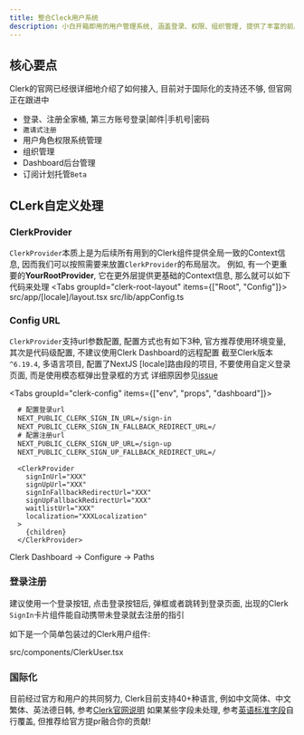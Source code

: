 ```yaml
---
title: 整合Cleck用户系统
description: 小白开箱即用的用户管理系统, 涵盖登录、权限、组织管理, 提供了丰富的前后端组件
---
```



## 核心要点
<Callout title="阅读官网说明书" type="warn">
  Clerk的官网已经很详细地介绍了如何接入, 目前对于国际化的支持还不够, 但官网正在跟进中
</Callout>

- 登录、注册全家桶, 第三方账号登录|邮件|手机号|密码
- `邀请式注册`
- 用户角色权限系统管理
- 组织管理
- Dashboard后台管理
- 订阅计划托管`Beta`

## CLerk自定义处理

### ClerkProvider

`ClerkProvider`本质上是为后续所有用到的Clerk组件提供全局一致的Context信息, 因而我们可以按照需要来放置`ClerkProvider`的布局层次。
例如, 有一个更重要的**YourRootProvider**, 它在更外层提供更基础的Context信息, 那么就可以如下代码来处理
<Tabs groupId="clerk-root-layout" items={["Root", "Config"]}>
  <Tab value="Root">
    <include cwd lang="tsx" meta='title="layout.tsx"'>
      src/app/[locale]/layout.tsx
    </include>
  </Tab>
  <Tab value="Config">
    <include cwd lang="ts" meta='title="appConfig.ts"'>
      src/lib/appConfig.ts
    </include>
  </Tab>
</Tabs>

### Config URL
`ClerkProvider`支持url参数配置, 配置方式也有如下3种, 官方推荐使用环境变量, 其次是代码级配置, 不建议使用Clerk Dashboard的远程配置
<Callout title="Clerk动态Locale问题" type="error">
  截至Clerk版本`^6.19.4`, 多语言项目, 配置了NextJS [locale]路由段的项目, 不要使用自定义登录页面, 而是使用模态框弹出登录框的方式
  详细原因参见[issue](https://github.com/clerk/javascript/issues/5935)
</Callout>

<Tabs groupId="clerk-config" items={["env", "props", "dashboard"]}>
  ```txt title=".env.local" tab="env"
    # 配置登录url
    NEXT_PUBLIC_CLERK_SIGN_IN_URL=/sign-in
    NEXT_PUBLIC_CLERK_SIGN_IN_FALLBACK_REDIRECT_URL=/
    # 配置注册url
    NEXT_PUBLIC_CLERK_SIGN_UP_URL=/sign-up
    NEXT_PUBLIC_CLERK_SIGN_UP_FALLBACK_REDIRECT_URL=/
  ```
  ```tsx title="ClerkProvider.props" tab="props"
    <ClerkProvider
      signInUrl="XXX"
      signUpUrl="XXX"
      signInFallbackRedirectUrl="XXX"
      signUpFallbackRedirectUrl="XXX"
      waitlistUrl="XXX"
      localization="XXXLocalization"
    >
      {children}
    </ClerkProvider>
  ```
  <Tab value="dashboard">
    Clerk Dashboard -> Configure -> Paths
  </Tab>
</Tabs>

### 登录注册
建议使用一个登录按钮, 点击登录按钮后, 弹框或者跳转到登录页面, 出现的Clerk `SignIn`卡片组件能自动携带未登录就去注册的指引

如下是一个简单包装过的Clerk用户组件:

<include cwd lang="tsx" meta='title="ClerkUser.tsx"'>
  src/components/ClerkUser.tsx
</include>


### 国际化
目前经过官方和用户的共同努力, Clerk目前支持40+种语言, 例如中文简体、中文繁体、英法德日韩, 参考[Clerk官网说明](https://clerk.com/docs/customization/localization)
如果某些字段未处理, 参考[英语标准字段](https://github.com/clerk/javascript/blob/main/packages/localizations/src/en-US.ts#L492)自行覆盖, 但推荐给官方提pr融合你的贡献!
